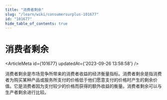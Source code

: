 ```yaml
---
title: "消费者剩余"
slug: "/learn/wiki/consumersurplus-101677"
id: "101677"
hide_table_of_contents: true
---
```



# 消费者剩余

<ArticleMeta id={101677} updatedAt={'2023-09-26 13:58:58'} />
<div className='border-solid border-b border-t-0 my-4 border-[var(--ifm-color-gray-300)]' />

消费者剩余是市场竞争所带来的消费者收益的经济衡量指标。消费者剩余是指消费者为购买某种产品或服务所支付的价格低于他们愿意支付的价格时产生的剩余价值。它是消费者因为支付较少的价格而获得的额外收益的衡量。消费者剩余可以与生产者剩余进行比较。
